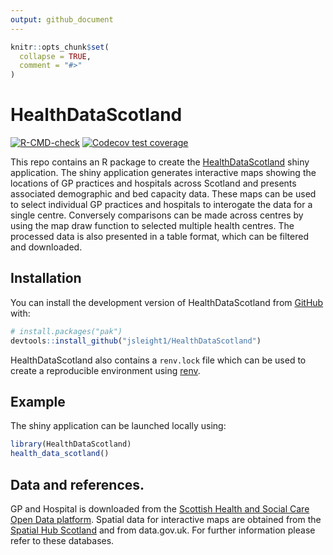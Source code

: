```yaml
---
output: github_document
---
```


<!-- README.md is generated from README.Rmd. Please edit that file -->

```r
knitr::opts_chunk$set(
  collapse = TRUE,
  comment = "#>"
)
```

# HealthDataScotland

<!-- badges: start -->
[![R-CMD-check](https://github.com/jsleight1/HealthDataScotland/actions/workflows/check-standard.yaml/badge.svg)](https://github.com/jsleight1/HealthDataScotland/actions/workflows/check-standard.yaml)
[![Codecov test coverage](https://codecov.io/gh/jsleight1/HealthDataScotland/branch/main/graph/badge.svg)](https://app.codecov.io/gh/jsleight1/HealthDataScotland/?branch=main)
<!-- badges: end -->


This repo contains an R package to create the [HealthDataScotland](https://jack-sleight.shinyapps.io/healthdatascotland/) shiny application.
The shiny application generates interactive maps showing the locations
of GP practices and hospitals across Scotland and presents associated demographic and bed capacity data.
These maps can be used to select individual GP practices and hospitals to interogate the data for a single centre.
Conversely comparisons can be made across centres by using the map draw function to selected multiple health centres. The processed data is also presented in a table format, which can be filtered and downloaded.

## Installation

You can install the development version of HealthDataScotland from [GitHub](https://github.com/) with:

```r
# install.packages("pak")
devtools::install_github("jsleight1/HealthDataScotland")
```

HealthDataScotland also contains a `renv.lock` file which can be used to create
a reproducible environment using [renv](https://rstudio.github.io/renv/articles/renv.html).

## Example

The shiny application can be launched locally using:

```r
library(HealthDataScotland)
health_data_scotland()
```

## Data and references.

GP and Hospital is downloaded from the [Scottish Health and Social Care
Open Data platform](https://www.opendata.nhs.scot/). Spatial data for interactive maps are
obtained from the [Spatial Hub Scotland](https://data.spatialhub.scot/)
and from data.gov.uk. For further information please refer to these
databases.

